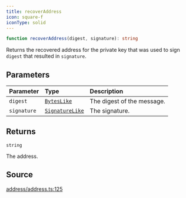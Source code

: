 ```yaml
---
title: recoverAddress
icon: square-f
iconType: solid
---
```


```ts
function recoverAddress(digest, signature): string
```

Returns the recovered address for the private key that was used to sign `digest` that resulted in `signature`.

## Parameters

| Parameter | Type | Description |
| :------ | :------ | :------ |
| `digest` | [`BytesLike`](/sdk/content/type-aliases/BytesLike) | The digest of the message. |
| `signature` | [`SignatureLike`](/sdk/content/type-aliases/SignatureLike) | The signature. |

## Returns

`string`

The address.

## Source

[address/address.ts:125](https://github.com/dominant-strategies/quais.js/blob/9e7ebe974131dcdad3a534a98991f30db89b4403/src/address/address.ts#L125)
